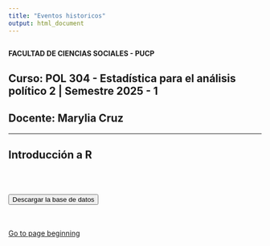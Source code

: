 ```yaml
---
title: "Eventos historicos"
output: html_document
---
```


<center><img src=" " width="200"/></center>

**FACULTAD DE CIENCIAS SOCIALES - PUCP**<br>

## Curso: POL 304 - Estadística para el análisis político 2 \| Semestre 2025 - 1 <br>

## Docente: Marylia Cruz <br>

------------------------------------------------------------------------

## **Introducción a R**



<br></br>

</style>

<a href="">
  <button>Descargar la base de datos</button>
</a>

<br></br> [Go to page beginning](#beginning)

